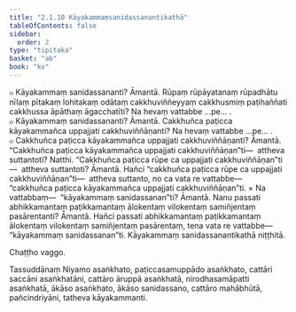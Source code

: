 ```yaml
---
title: "2.1.10 Kāyakammaṃsanidassanantikathā"
tableOfContents: false
sidebar:
  order: 2
type: "tipitaka"
basket: "ab"
book: "kv"
---
```



<DynamicBreadcrumb />

<Division number="469" book="kv">

<Paragraph number="1605" book="kv">
๐ Kāyakammaṃ sanidassananti? Āmantā. Rūpaṃ rūpāyatanaṃ rūpadhātu nīlaṃ pītakaṃ lohitakaṃ odātaṃ cakkhuviññeyyaṃ cakkhusmiṃ paṭihaññati cakkhussa āpāthaṃ āgacchatīti? Na hevaṃ vattabbe …pe… .
</Paragraph>

<Paragraph number="1606" book="kv">
๐ Kāyakammaṃ sanidassananti? Āmantā. Cakkhuñca paṭicca kāyakammañca uppajjati cakkhuviññāṇanti? Na hevaṃ vattabbe …pe… .
</Paragraph>

<Paragraph number="1607" book="kv">
๐ Cakkhuñca paṭicca kāyakammañca uppajjati cakkhuviññāṇanti? Āmantā. “Cakkhuñca paṭicca kāyakammañca uppajjati cakkhuviññāṇan”ti—  attheva suttantoti? Natthi. “Cakkhuñca paṭicca rūpe ca uppajjati cakkhuviññāṇan”ti—  attheva suttantoti? Āmantā. Hañci “cakkhuñca paṭicca rūpe ca uppajjati cakkhuviññāṇan”ti—  attheva suttanto, no ca vata re vattabbe—  “cakkhuñca paṭicca kāyakammañca uppajjati cakkhuviññāṇan”ti.
</Paragraph>

</Division>
<Division number="470" book="kv">

<Paragraph number="1608" book="kv">
× Na vattabbaṃ—  “kāyakammaṃ sanidassanan”ti? Āmantā. Nanu passati abhikkamantaṃ paṭikkamantaṃ ālokentaṃ vilokentaṃ samiñjentaṃ pasārentanti? Āmantā. Hañci passati abhikkamantaṃ paṭikkamantaṃ ālokentaṃ vilokentaṃ samiñjentaṃ pasārentaṃ, tena vata re vattabbe—  “kāyakammaṃ sanidassanan”ti.

</Paragraph>
</Division>

<Paragraph number="1609" type="center" book="kv">
Kāyakammaṃ sanidassanantikathā niṭṭhitā.

  
Chaṭṭho vaggo.



</Paragraph>

<Paragraph number="1610" type="center" book="kv">
Tassuddānaṃ


</Paragraph>

<Paragraph number="1611" book="kv">
Niyamo asaṅkhato, paṭiccasamuppādo asaṅkhato, cattāri saccāni asaṅkhatāni, cattāro āruppā asaṅkhatā, nirodhasamāpatti asaṅkhatā, ākāso asaṅkhato, ākāso sanidassano, cattāro mahābhūtā, pañcindriyāni, tatheva kāyakammanti.
</Paragraph>